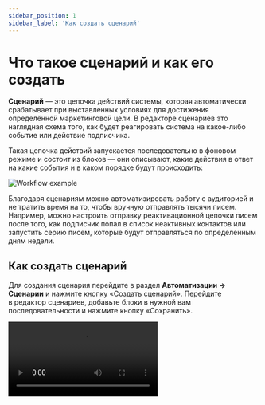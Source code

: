 ```yaml
---
sidebar_position: 1
sidebar_label: 'Как создать сценарий'
---
```



# Что такое сценарий и как его создать

**Сценарий** — это цепочка действий системы, которая автоматически срабатывает при выставленных условиях для достижения определённой маркетинговой цели. В редакторе сценариев это наглядная схема того, как будет реагировать система на какое-либо событие или действие подписчика.

Такая цепочка действий запускается последовательно в фоновом режиме и состоит из блоков — они описывают, какие действия в ответ на какие события и в каком порядке будут происходить:

![Workflow example](/img/automations/automation-with-workflows/workflow-creation/workflow-example.png)

Благодаря сценариям можно автоматизировать работу с аудиторией и не тратить время на то, чтобы вручную отправлять тысячи писем. Например, можно настроить отправку реактивационной цепочки писем после того, как подписчик попал в список неактивных контактов или запустить серию писем, которые будут отправляться по определенным дням недели.

## Как создать сценарий

Для создания сценария перейдите в&nbsp;раздел **Автоматизации &rarr; Сценарии** и&nbsp;нажмите кнопку &laquo;Создать сценарий&raquo;. Перейдите в&nbsp;редактор сценариев, добавьте блоки в&nbsp;нужной вам последовательности и&nbsp;нажмите кнопку &laquo;Сохранить&raquo;.

<Video src={howToCreateWorkflow} />
<br />В базе знаний также есть видеоурок [Как создать сценарий](https://docs.sendsay.ru/videolessons/automations/how-to-create-workflow).{' '}

## Блоки в сценарии

В редакторе сценариев доступны пять типов блоков — **События**, **Действия**, **Таймеры**, **Разделение** и **Сценарий**:

- Блок **Событий** нужен, чтобы отследить выполнение событий и действий подписчиков в&nbsp;сценарии&nbsp;&mdash; открытие email, изменение данных, клик по&nbsp;ссылке, открытие целевой страницы и другие. После того, как участник сценария выполнит выбранное Cобытие, он&nbsp;пройдет далее по&nbsp;сценарию.
- С&nbsp;помощью блока **Действия** можно выполнить различные действия с&nbsp;участниками сценария&nbsp;&mdash; отправить им&nbsp;рассылкy, добавить или исключить из&nbsp;выбранного списка, обновить данные в&nbsp;анкете или вызвать Webhook, чтобы передать данные на&nbsp;ваш сервер.
- Блок **Таймеры** используют для того, чтобы отложить срабатывание какого-либо блока в&nbsp;сценарии на&nbsp;указанное время.
- При помощи блока **Разделение** можно проверить участников на соответствие какому-либо условию: есть подписчик в списке или нет, совпадают ли его данные с указанными.
- Блок **Сценарий** поможет принудительно закончить текущий сценарий для его участников.

[Блоки в редакторе сценариев](https://docs.sendsay.ru/automations/automation-with-workflows/workflow-blocks/)

Каждый сценарий начинается с&nbsp;блока **Стартовое событие** и&nbsp;заканчивается блоком **Конец** — эти блоки нельзя удалить или заменить на&nbsp;другие. Подписчик попадет в&nbsp;сценарий при наступлении события, которое будет указано в&nbsp;блоке **Стартовое событие**.

<p align="center">
  <img width="50%" src={startEvent1} alt="Start event" />
</p>

[Стартовые события](https://docs.sendsay.ru/automations/automation-with-workflows/workflow-blocks/#стартовые-события)

## Как протестировать сценарий

Вы&nbsp;можете убедиться, что сценарий работает так, как вы ожидаете: для этого протестируйте его работу на собственном email, предварительно добавив его в базу контактов.

Чтобы протестировать работу сценария:<br/>

1. На странице сценария нажмите «Активировать», чтобы запустить сценарий в работу.
2. Затем нажмите «Действия» и выберите пункт **Добавить участников**.
3. Во вкладке **Указать вручную** укажите свой email и нажмите «Добавить».<br/><br/>
   ![How to test the workflow](/img/automations/automation-with-workflows/workflow-creation/how-to-test-the-workflow.gif)<br/><br/>
4. После проверки активируйте приём подписчиков в&nbsp;сценарий. Для этого на странице сценария активируйте переключатель **Принимать подписчиков**:<br/><br/>
   ![How to add subscribers](/img/automations/automation-with-workflows/workflow-creation/add-subscribers.png)

## Где посмотреть статистику по&nbsp;сценарию

Перейдите на&nbsp;страницу сценария, чтобы узнать информацию об&nbsp;отправленных выпусках и&nbsp;участниках. На&nbsp;этой странице доступно две вкладки&nbsp;&mdash; **Сводка** и&nbsp;**Просмотр участников сценария**.

Во&nbsp;вкладке **Сводка** можно:

- посмотреть количество участников, которые проходят сценарий или завершили его;
- настроить отображение статистики по&nbsp;определенным параметрам&nbsp;&mdash; количество отправленных, доставленных и&nbsp;открытых выпусков, уникальные открытия, клики и&nbsp;т.д.;
- отфильтровать выпуски по&nbsp;времени и&nbsp;по&nbsp;шаблонам;
- экспортировать данные об&nbsp;отправленных выпусках в&nbsp;формате XLSX или CSV.

![Statistics](\img\automations\automation-with-workflows\workflow-creation\statistics.png) <br/>

Во&nbsp;вкладке **Просмотр участников сценария** можно:

- узнать статус каждого участника. Всего три статуса&nbsp;&mdash; &laquo;Проходит сценарий&raquo;, &laquo;Завершено&raquo;, &laquo;Исключен принудительно&raquo;;
- посмотреть время попадания на&nbsp;текущий шаг или время завершения сценария;
- удалить участника из&nbsp;сценария;
- добавить участника в&nbsp;список;
- удалить контакт из&nbsp;базы.

![Contacts](\img\automations\automation-with-workflows\workflow-creation\contacts.png) <br/>

**Читайте также:** <br/>
[Гайд по работе со сценариями](https://docs.sendsay.ru/automations/automation-with-workflows/workflow-guide) <br/>
[Как настроить приветственную серию писем: пошаговая инструкция](https://docs.sendsay.ru/automations/automation-with-workflows/welcome-series-with-workflow) <br/>
[Статистика сценариев](https://docs.sendsay.ru/automations/automation-with-workflows/statistics)
